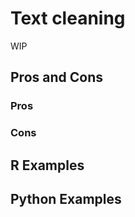 # Text cleaning {#sec-text-cleaning}

WIP

## Pros and Cons

### Pros

### Cons

## R Examples

## Python Examples

